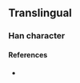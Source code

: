 {{character info/new}}
==Translingual==

===Han character===
{{Han char|rn=85|rad=水|as=16|sn=19|four=|canj=EMBD|ids=⿰氵霖}}

====References====
* {{Han ref|kx=0660.271|hdz=31783.051|uh=702E|ud=28718}}